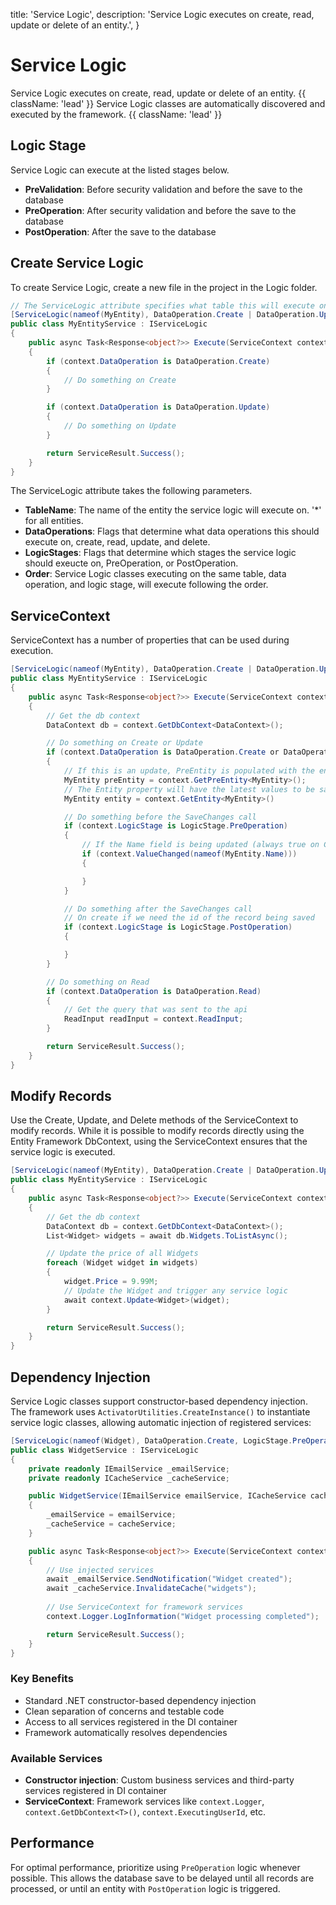   title: 'Service Logic',
  description:
    'Service Logic executes on create, read, update or delete of an entity.',
}

# Service Logic

Service Logic executes on create, read, update or delete of an entity. {{ className: 'lead' }}
Service Logic classes are automatically discovered and executed by the framework. {{ className: 'lead' }}

## Logic Stage

Service Logic can execute at the listed stages below.

- <b>PreValidation</b>: Before security validation and before the save to the
  database
- <b>PreOperation</b>: After security validation and before the save to the
  database
- <b>PostOperation</b>: After the save to the database

## Create Service Logic

To create Service Logic, create a new file in the project in the Logic folder.

```c# {{ title: 'Project / Logic / MyEntityService.cs' }}
// The ServiceLogic attribute specifies what table this will execute on, what operation(s), and when (before or after the transaction)
[ServiceLogic(nameof(MyEntity), DataOperation.Create | DataOperation.Update, LogicStage.PreOperation, 100)]
public class MyEntityService : IServiceLogic
{
    public async Task<Response<object?>> Execute(ServiceContext context)
    {
        if (context.DataOperation is DataOperation.Create)
        {
            // Do something on Create
        }

        if (context.DataOperation is DataOperation.Update)
        {
            // Do something on Update
        }

        return ServiceResult.Success();
    }
}
```

The ServiceLogic attribute takes the following parameters.

- <b>TableName</b>: The name of the entity the service logic will execute on. '*' for all entities.
- <b>DataOperations</b>: Flags that determine what data operations this should
  execute on, create, read, update, and delete.
- <b>LogicStages</b>: Flags that determine which stages the service logic should
  exeucte on, PreOperation, or PostOperation.
- <b>Order</b>: Service Logic classes executing on the same table, data
  operation, and logic stage, will execute following the order.

## ServiceContext

ServiceContext has a number of properties that can be used during execution.

```c# {{ title: 'Project / Logic / MyEntityService.cs' }}
[ServiceLogic(nameof(MyEntity), DataOperation.Create | DataOperation.Update | DataOperation.Read, LogicStage.PreOperation | LogicStage.PostOperation, 100)]
public class MyEntityService : IServiceLogic
{
    public async Task<Response<object?>> Execute(ServiceContext context)
    {
        // Get the db context
        DataContext db = context.GetDbContext<DataContext>();

        // Do something on Create or Update
        if (context.DataOperation is DataOperation.Create or DataOperation.Update)
        {
            // If this is an update, PreEntity is populated with the entity before the update
            MyEntity preEntity = context.GetPreEntity<MyEntity>();
            // The Entity property will have the latest values to be saved to the database
            MyEntity entity = context.GetEntity<MyEntity>()

            // Do something before the SaveChanges call
            if (context.LogicStage is LogicStage.PreOperation)
            {
                // If the Name field is being updated (always true on Create)
                if (context.ValueChanged(nameof(MyEntity.Name)))
                {

                }
            }

            // Do something after the SaveChanges call
            // On create if we need the id of the record being saved
            if (context.LogicStage is LogicStage.PostOperation)
            {

            }
        }

        // Do something on Read
        if (context.DataOperation is DataOperation.Read)
        {
            // Get the query that was sent to the api
            ReadInput readInput = context.ReadInput;
        }

        return ServiceResult.Success();
    }
}
```

## Modify Records

Use the Create, Update, and Delete methods of the ServiceContext to modify records. While it is possible to modify records directly using the Entity Framework DbContext, using the ServiceContext ensures that the service logic is executed.

```c# {{ title: 'Project / Logic / MyEntityService.cs' }}
[ServiceLogic(nameof(MyEntity), DataOperation.Create | DataOperation.Update, LogicStage.PreOperation, 100)]
public class MyEntityService : IServiceLogic
{
    public async Task<Response<object?>> Execute(ServiceContext context)
    {
        // Get the db context
        DataContext db = context.GetDbContext<DataContext>();
        List<Widget> widgets = await db.Widgets.ToListAsync();

        // Update the price of all Widgets
        foreach (Widget widget in widgets)
        {
            widget.Price = 9.99M;
            // Update the Widget and trigger any service logic
            await context.Update<Widget>(widget);
        }

        return ServiceResult.Success();
    }
}
```

## Dependency Injection

Service Logic classes support constructor-based dependency injection. The framework uses `ActivatorUtilities.CreateInstance()` to instantiate service logic classes, allowing automatic injection of registered services:

```c# {{ title: 'Project / Logic / WidgetService.cs' }}
[ServiceLogic(nameof(Widget), DataOperation.Create, LogicStage.PreOperation)]
public class WidgetService : IServiceLogic
{
    private readonly IEmailService _emailService;
    private readonly ICacheService _cacheService;

    public WidgetService(IEmailService emailService, ICacheService cacheService)
    {
        _emailService = emailService;
        _cacheService = cacheService;
    }

    public async Task<Response<object?>> Execute(ServiceContext context)
    {
        // Use injected services
        await _emailService.SendNotification("Widget created");
        await _cacheService.InvalidateCache("widgets");
        
        // Use ServiceContext for framework services
        context.Logger.LogInformation("Widget processing completed");

        return ServiceResult.Success();
    }
}
```

### Key Benefits
- Standard .NET constructor-based dependency injection
- Clean separation of concerns and testable code
- Access to all services registered in the DI container
- Framework automatically resolves dependencies

### Available Services
- **Constructor injection**: Custom business services and third-party services registered in DI container
- **ServiceContext**: Framework services like `context.Logger`, `context.GetDbContext<T>()`, `context.ExecutingUserId`, etc.

## Performance

For optimal performance, prioritize using `PreOperation` logic whenever possible. This allows the database save to be delayed until all records are processed, or until an entity with `PostOperation` logic is triggered.
